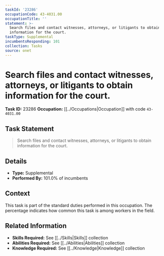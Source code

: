 ```yaml
---
taskId: '23286'
occupationCode: 43-4031.00
occupationTitle: ''
statement: >-
  Search files and contact witnesses, attorneys, or litigants to obtain
  information for the court.
taskType: Supplemental
incumbentsResponding: 101
collection: Tasks
source: onet
---
```

# Search files and contact witnesses, attorneys, or litigants to obtain information for the court.

**Task ID:** 23286
**Occupation:** [[../Occupations|Occupation]] with code `43-4031.00`

## Task Statement

> Search files and contact witnesses, attorneys, or litigants to obtain information for the court.

## Details

- **Type:** Supplemental
- **Performed By:** 101.0% of incumbents

## Context

This task is part of the standard duties performed in this occupation. The percentage indicates how common this task is among workers in the field.

## Related Information

- **Skills Required:** See [[../Skills|Skills]] collection
- **Abilities Required:** See [[../Abilities|Abilities]] collection
- **Knowledge Required:** See [[../Knowledge|Knowledge]] collection

